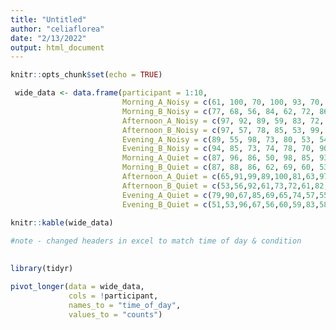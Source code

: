 ```yaml
---
title: "Untitled"
author: "celiaflorea"
date: "2/13/2022"
output: html_document
---
```


```r
knitr::opts_chunk$set(echo = TRUE)
```

```r
 wide_data <- data.frame(participant = 1:10, 
                         Morning_A_Noisy = c(61, 100, 70, 100, 93, 70, 85, 51, 70, 50),
                         Morning_B_Noisy = c(77, 68, 56, 84, 62, 72, 86, 78, 85, 81),
                         Afternoon_A_Noisy = c(97, 92, 89, 59, 83, 72, 69, 69, 93, 96),
                         Afternoon_B_Noisy = c(97, 57, 78, 85, 53, 99, 67, 59, 87, 90),
                         Evening_A_Noisy = c(89, 55, 98, 73, 80, 53, 54, 96, 78, 71), 
                         Evening_B_Noisy = c(94, 85, 73, 74, 78, 70, 90, 90, 64, 83),
                         Morning_A_Quiet = c(87, 96, 86, 50, 98, 85, 93, 72, 100, 76),
                         Morning_B_Quiet = c(87, 88, 86, 62, 69, 60, 53, 61, 98, 64),
                         Afternoon_A_Quiet = c(65,91,99,89,100,81,63,97,68,50),
                         Afternoon_B_Quiet = c(53,56,92,61,73,72,61,82,82,75),
                         Evening_A_Quiet = c(79,90,67,85,69,65,74,57,55,56),
                         Evening_B_Quiet = c(51,53,96,67,56,60,59,83,58,72))
                         
knitr::kable(wide_data)

#note - changed headers in excel to match time of day & condition
                        
```

```r
library(tidyr)

pivot_longer(data = wide_data, 
             cols = !participant,
             names_to = "time_of_day",
             values_to = "counts")
          
```

